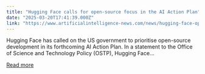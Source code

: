 ```yaml
---
title: "Hugging Face calls for open-source focus in the AI Action Plan"
date: "2025-03-20T17:41:39.000Z"
link: "https://www.artificialintelligence-news.com/news/hugging-face-open-source-focus-ai-action-plan/"
---
```


Hugging Face has called on the US government to prioritise open-source development in its forthcoming AI Action Plan. In a statement to the Office of Science and Technology Policy (OSTP), Hugging Face...

[Read more](https://www.artificialintelligence-news.com/news/hugging-face-open-source-focus-ai-action-plan/)
